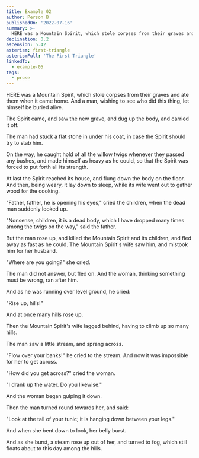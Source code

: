 ```yaml
---
title: Example 02
author: Person B
publishedOn: '2022-07-16'
summary: >-
  HERE was a Mountain Spirit, which stole corpses from their graves and ate them when it came home. And a man, wishing to see who did this thing, let himself be buried alive.
declination: 0.2
ascension: 5.42
asterism: first-triangle
asterismFull: 'The First Triangle'
linkedTo:
  - example-05
tags:
  - prose
---
```


HERE was a Mountain Spirit, which stole corpses from their graves and ate them when it came home. And a man, wishing to see who did this thing, let himself be buried alive.

The Spirit came, and saw the new grave, and dug up the body, and carried it off.

The man had stuck a flat stone in under his coat, in case the Spirit should try to stab him.

On the way, he caught hold of all the willow twigs whenever they passed any bushes, and made himself as heavy as he could, so that the Spirit was forced to put forth all its strength.

At last the Spirit reached its house, and flung down the body on the floor. And then, being weary, it lay down to sleep, while its wife went out to gather wood for the cooking.

"Father, father, he is opening his eyes," cried the children, when the dead man suddenly looked up.

"Nonsense, children, it is a dead body, which I have dropped many times among the twigs on the way," said the father.

But the man rose up, and killed the Mountain Spirit and its children, and fled away as fast as he could. The Mountain Spirit's wife saw him, and mistook him for her husband.

"Where are you going?" she cried.

The man did not answer, but fled on. And the woman, thinking something must be wrong, ran after him.

And as he was running over level ground, he cried:

"Rise up, hills!"

And at once many hills rose up.

Then the Mountain Spirit's wife lagged behind, having to climb up so many hills.

The man saw a little stream, and sprang across.

"Flow over your banks!" he cried to the stream. And now it was impossible for her to get across.

"How did you get across?" cried the woman.

"I drank up the water. Do you likewise."

And the woman began gulping it down.

Then the man turned round towards her, and said:

"Look at the tail of your tunic; it is hanging down between your legs."

And when she bent down to look, her belly burst.

And as she burst, a steam rose up out of her, and turned to fog, which still floats about to this day among the hills. 
